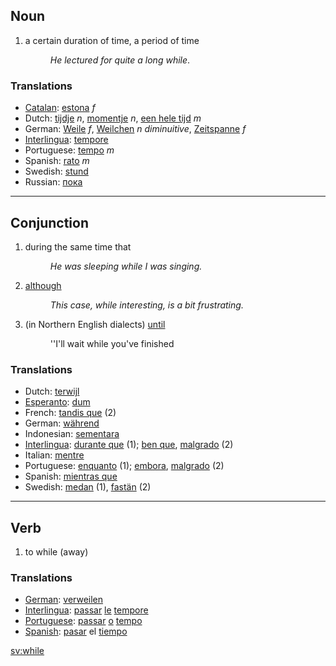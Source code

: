 == Noun ==
# a certain duration of time, a period of time
#:''He lectured for quite a long while''.

=== Translations ===
*[[Catalan]]: [[estona]] ''f''
*Dutch: [[tijdje]] ''n'', [[momentje]] ''n'', [[een hele tijd]] ''m''
*German: [[Weile]] ''f'', [[Weilchen]] ''n'' ''diminuitive'', [[Zeitspanne]] ''f''
*[[Interlingua]]: [[tempore]]
*Portuguese: [[tempo]] ''m''
*Spanish: [[rato]] ''m''
*Swedish: [[stund]]
*Russian: [[пока]]
----

== Conjunction == 
# during the same time that
#: ''He was sleeping while I was singing.''
# [[although]]
#: ''This case, while interesting, is a bit frustrating.''
# (in Northern English dialects) [[until]]
#: ''I'll wait while you've finished

=== Translations ===
* Dutch: [[terwijl]]
* [[Esperanto]]: [[dum]]
* French: [[tandis que]]  (2)
* German: [[während]]
* Indonesian: [[sementara]] 
* [[Interlingua]]: [[durante que]] (1); [[ben que]], [[malgrado]] (2)
* Italian: [[mentre]] 
* Portuguese: [[enquanto]] (1); [[embora]], [[malgrado]] (2)
* Spanish: [[mientras que]]
* Swedish: [[medan]] (1), [[fastän]] (2)

----

== Verb ==
# to while (away)

=== Translations ===
* [[German]]: [[verweilen]]
* [[Interlingua]]: [[passar]] [[le]] [[tempore]]
* [[Portuguese]]: [[passar]] [[o]] [[tempo]]
* [[Spanish]]: [[pasar]] el [[tiempo]]


[[sv:while]]